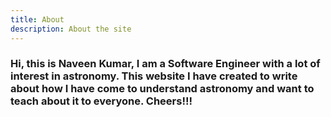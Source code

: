 ```yaml
---
title: About
description: About the site
---
```


### Hi, this is Naveen Kumar, I am a Software Engineer with a lot of interest in astronomy. This website I have created to write about how I have come to understand astronomy and want to teach about it to everyone. Cheers!!!
